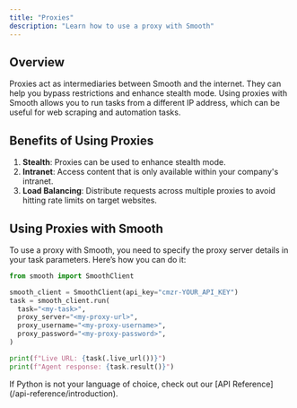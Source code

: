 ---
title: "Proxies"
description: "Learn how to use a proxy with Smooth"
---

## Overview

Proxies act as intermediaries between Smooth and the internet. They can help you bypass restrictions and enhance stealth mode. 
Using proxies with Smooth allows you to run tasks from a different IP address, which can be useful for web scraping and automation tasks.

## Benefits of Using Proxies

1. **Stealth**: Proxies can be used to enhance stealth mode.
2. **Intranet**: Access content that is only available within your company's intranet.
3. **Load Balancing**: Distribute requests across multiple proxies to avoid hitting rate limits on target websites.

## Using Proxies with Smooth

To use a proxy with Smooth, you need to specify the proxy server details in your task parameters. Here’s how you can do it:

<CodeGroup>

```python Python
from smooth import SmoothClient

smooth_client = SmoothClient(api_key="cmzr-YOUR_API_KEY")
task = smooth_client.run(
  task="<my-task>",
  proxy_server="<my-proxy-url>",
  proxy_username="<my-proxy-username>",
  proxy_password="<my-proxy-password>",
)

print(f"Live URL: {task(.live_url())}")
print(f"Agent response: {task.result()}")
```

</CodeGroup>

<Note>
  If Python is not your language of choice, check out our [API Reference](/api-reference/introduction).
</Note>